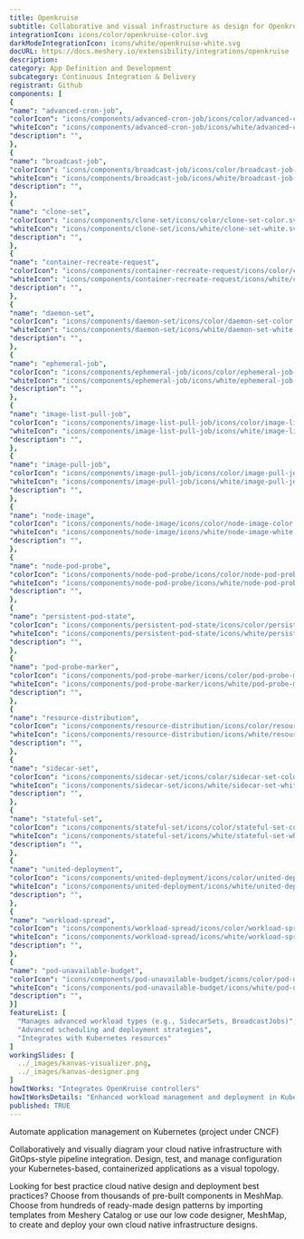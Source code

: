 ```yaml
---
title: Openkruise
subtitle: Collaborative and visual infrastructure as design for Openkruise
integrationIcon: icons/color/openkruise-color.svg
darkModeIntegrationIcon: icons/white/openkruise-white.svg
docURL: https://docs.meshery.io/extensibility/integrations/openkruise
description: 
category: App Definition and Development
subcategory: Continuous Integration & Delivery
registrant: Github
components: [
{
"name": "advanced-cron-job",
"colorIcon": "icons/components/advanced-cron-job/icons/color/advanced-cron-job-color.svg",
"whiteIcon": "icons/components/advanced-cron-job/icons/white/advanced-cron-job-white.svg",
"description": "",
},
{
"name": "broadcast-job",
"colorIcon": "icons/components/broadcast-job/icons/color/broadcast-job-color.svg",
"whiteIcon": "icons/components/broadcast-job/icons/white/broadcast-job-white.svg",
"description": "",
},
{
"name": "clone-set",
"colorIcon": "icons/components/clone-set/icons/color/clone-set-color.svg",
"whiteIcon": "icons/components/clone-set/icons/white/clone-set-white.svg",
"description": "",
},
{
"name": "container-recreate-request",
"colorIcon": "icons/components/container-recreate-request/icons/color/container-recreate-request-color.svg",
"whiteIcon": "icons/components/container-recreate-request/icons/white/container-recreate-request-white.svg",
"description": "",
},
{
"name": "daemon-set",
"colorIcon": "icons/components/daemon-set/icons/color/daemon-set-color.svg",
"whiteIcon": "icons/components/daemon-set/icons/white/daemon-set-white.svg",
"description": "",
},
{
"name": "ephemeral-job",
"colorIcon": "icons/components/ephemeral-job/icons/color/ephemeral-job-color.svg",
"whiteIcon": "icons/components/ephemeral-job/icons/white/ephemeral-job-white.svg",
"description": "",
},
{
"name": "image-list-pull-job",
"colorIcon": "icons/components/image-list-pull-job/icons/color/image-list-pull-job-color.svg",
"whiteIcon": "icons/components/image-list-pull-job/icons/white/image-list-pull-job-white.svg",
"description": "",
},
{
"name": "image-pull-job",
"colorIcon": "icons/components/image-pull-job/icons/color/image-pull-job-color.svg",
"whiteIcon": "icons/components/image-pull-job/icons/white/image-pull-job-white.svg",
"description": "",
},
{
"name": "node-image",
"colorIcon": "icons/components/node-image/icons/color/node-image-color.svg",
"whiteIcon": "icons/components/node-image/icons/white/node-image-white.svg",
"description": "",
},
{
"name": "node-pod-probe",
"colorIcon": "icons/components/node-pod-probe/icons/color/node-pod-probe-color.svg",
"whiteIcon": "icons/components/node-pod-probe/icons/white/node-pod-probe-white.svg",
"description": "",
},
{
"name": "persistent-pod-state",
"colorIcon": "icons/components/persistent-pod-state/icons/color/persistent-pod-state-color.svg",
"whiteIcon": "icons/components/persistent-pod-state/icons/white/persistent-pod-state-white.svg",
"description": "",
},
{
"name": "pod-probe-marker",
"colorIcon": "icons/components/pod-probe-marker/icons/color/pod-probe-marker-color.svg",
"whiteIcon": "icons/components/pod-probe-marker/icons/white/pod-probe-marker-white.svg",
"description": "",
},
{
"name": "resource-distribution",
"colorIcon": "icons/components/resource-distribution/icons/color/resource-distribution-color.svg",
"whiteIcon": "icons/components/resource-distribution/icons/white/resource-distribution-white.svg",
"description": "",
},
{
"name": "sidecar-set",
"colorIcon": "icons/components/sidecar-set/icons/color/sidecar-set-color.svg",
"whiteIcon": "icons/components/sidecar-set/icons/white/sidecar-set-white.svg",
"description": "",
},
{
"name": "stateful-set",
"colorIcon": "icons/components/stateful-set/icons/color/stateful-set-color.svg",
"whiteIcon": "icons/components/stateful-set/icons/white/stateful-set-white.svg",
"description": "",
},
{
"name": "united-deployment",
"colorIcon": "icons/components/united-deployment/icons/color/united-deployment-color.svg",
"whiteIcon": "icons/components/united-deployment/icons/white/united-deployment-white.svg",
"description": "",
},
{
"name": "workload-spread",
"colorIcon": "icons/components/workload-spread/icons/color/workload-spread-color.svg",
"whiteIcon": "icons/components/workload-spread/icons/white/workload-spread-white.svg",
"description": "",
},
{
"name": "pod-unavailable-budget",
"colorIcon": "icons/components/pod-unavailable-budget/icons/color/pod-unavailable-budget-color.svg",
"whiteIcon": "icons/components/pod-unavailable-budget/icons/white/pod-unavailable-budget-white.svg",
"description": "",
}]
featureList: [
  "Manages advanced workload types (e.g., SidecarSets, BroadcastJobs)",
  "Advanced scheduling and deployment strategies",
  "Integrates with Kubernetes resources"
]
workingSlides: [
  ../_images/kanvas-visualizer.png,
  ../_images/kanvas-designer.png
]
howItWorks: "Integrates OpenKruise controllers"
howItWorksDetails: "Enhanced workload management and deployment in Kubernetes"
published: TRUE
---
```

<p>
Automate application management on Kubernetes (project under CNCF)
</p>
<p>
    Collaboratively and visually diagram your cloud native infrastructure with GitOps-style pipeline integration. Design, test, and manage configuration your Kubernetes-based, containerized applications as a visual topology.
</p>
<p>
    Looking for best practice cloud native design and deployment best practices? Choose from thousands of pre-built components in MeshMap. Choose from hundreds of ready-made design patterns by importing templates from Meshery Catalog or use our low code designer, MeshMap, to create and deploy your own cloud native infrastructure designs.
</p>
